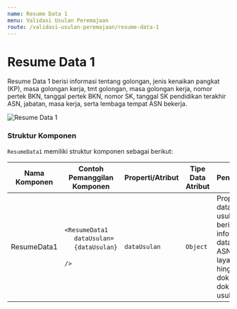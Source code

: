 ```yaml
---
name: Resume Data 1
menu: Validasi Usulan Peremajaan
route: /validasi-usulan-peremajaan/resume-data-1
---
```


# Resume Data 1

Resume Data 1 berisi informasi tentang golongan, jenis kenaikan pangkat (KP), masa golongan kerja, tmt golongan, masa golongan kerja, nomor pertek BKN, tanggal pertek BKN, nomor SK, tanggal SK
pendidikan terakhir ASN,
jabatan, masa kerja, serta lembaga tempat ASN
bekerja.

![Resume Data 1](../../src/img/ResumeData1.png)

### Struktur Komponen

`ResumeData1` memiliki struktur komponen sebagai berikut:

| Nama Komponen | Contoh Pemanggilan <br/> Komponen                                                                                                                             | Properti/Atribut | Tipe Data <br/> Atribut | Penjelasan                                                                                                    |
| ------------- | ------------------------------------------------------------------------------------------------------------------------------------------------------------- | ---------------- | ----------------------- | ------------------------------------------------------------------------------------------------------------- |
| ResumeData1   | `<ResumeData1` <br/> &nbsp;&nbsp;&nbsp;&nbsp;&nbsp;`dataUsulan=` <br/> &nbsp;&nbsp;&nbsp;&nbsp;&nbsp;`{dataUsulan}` &nbsp;&nbsp;&nbsp;&nbsp;&nbsp; <br/> `/>` | `dataUsulan`     | `Object`                | Properti data usulan berisi informasi <br/> data diri ASN, jenis layanan, <br/> hingga dokumen-dokumen usulan |
